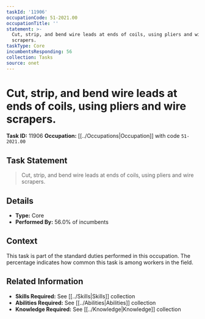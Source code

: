 ```yaml
---
taskId: '11906'
occupationCode: 51-2021.00
occupationTitle: ''
statement: >-
  Cut, strip, and bend wire leads at ends of coils, using pliers and wire
  scrapers.
taskType: Core
incumbentsResponding: 56
collection: Tasks
source: onet
---
```

# Cut, strip, and bend wire leads at ends of coils, using pliers and wire scrapers.

**Task ID:** 11906
**Occupation:** [[../Occupations|Occupation]] with code `51-2021.00`

## Task Statement

> Cut, strip, and bend wire leads at ends of coils, using pliers and wire scrapers.

## Details

- **Type:** Core
- **Performed By:** 56.0% of incumbents

## Context

This task is part of the standard duties performed in this occupation. The percentage indicates how common this task is among workers in the field.

## Related Information

- **Skills Required:** See [[../Skills|Skills]] collection
- **Abilities Required:** See [[../Abilities|Abilities]] collection
- **Knowledge Required:** See [[../Knowledge|Knowledge]] collection
